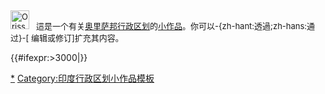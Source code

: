 <div class="notice metadata" id="stub" style="font-size: small;">[[File:Orissa State map.svg|30px]] &nbsp;&nbsp;這是一个有关[[奥里萨邦行政区划]]的[[Wikipedia:小作品|小作品]]。你可以-{zh-hant:透過;zh-hans:通过}-<span class="plainlinks">[{{fullurl:{{FULLPAGENAME}}|action=edit}} 编辑或修订]</span>扩充其内容。</div><includeonly>[[Category:奥里萨邦行政区划小作品|{{PAGENAME}}]]{{#ifexpr:{{PAGESIZE:{{FULLPAGENAME}}|R}}>3000|[[Category:字数已超过3000字节的小作品|{{PAGENAME}}]]}}</includeonly><noinclude>

[[Category:奥里萨邦行政区划小作品|*]]
[[Category:印度行政区划小作品模板]]
</noinclude>